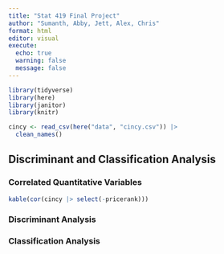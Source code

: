 ```yaml
---
title: "Stat 419 Final Project"
author: "Sumanth, Abby, Jett, Alex, Chris"
format: html
editor: visual
execute:
  echo: true
  warning: false
  message: false
---
```


```r
library(tidyverse)
library(here)
library(janitor)
library(knitr)
```

```r
cincy <- read_csv(here("data", "cincy.csv")) |>
  clean_names()
```

## Discriminant and Classification Analysis

### Correlated Quantitative Variables

```r
kable(cor(cincy |> select(-pricerank)))
```

### Discriminant Analysis

### Classification Analysis
